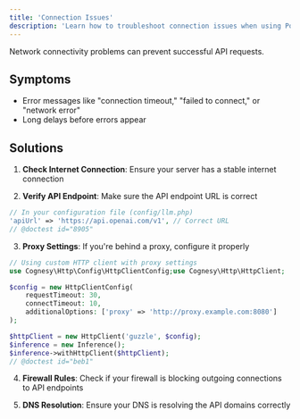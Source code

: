 ```yaml
---
title: 'Connection Issues'
description: 'Learn how to troubleshoot connection issues when using Polyglot.'
---
```


Network connectivity problems can prevent successful API requests.

## Symptoms

- Error messages like "connection timeout," "failed to connect," or "network error"
- Long delays before errors appear

## Solutions

1. **Check Internet Connection**: Ensure your server has a stable internet connection

2. **Verify API Endpoint**: Make sure the API endpoint URL is correct
```php
// In your configuration file (config/llm.php)
'apiUrl' => 'https://api.openai.com/v1', // Correct URL
// @doctest id="8905"
```

3. **Proxy Settings**: If you're behind a proxy, configure it properly

```php
// Using custom HTTP client with proxy settings
use Cognesy\Http\Config\HttpClientConfig;use Cognesy\Http\HttpClient;

$config = new HttpClientConfig(
    requestTimeout: 30,
    connectTimeout: 10,
    additionalOptions: ['proxy' => 'http://proxy.example.com:8080']
);

$httpClient = new HttpClient('guzzle', $config);
$inference = new Inference();
$inference->withHttpClient($httpClient);
// @doctest id="beb1"
```

4. **Firewall Rules**: Check if your firewall is blocking outgoing connections to API endpoints

5. **DNS Resolution**: Ensure your DNS is resolving the API domains correctly
